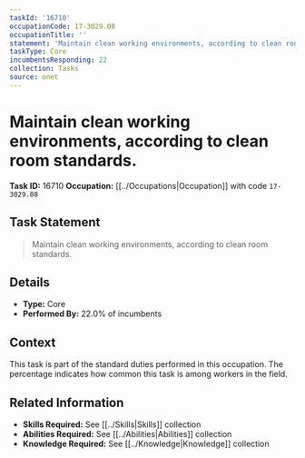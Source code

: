 ```yaml
---
taskId: '16710'
occupationCode: 17-3029.08
occupationTitle: ''
statement: 'Maintain clean working environments, according to clean room standards.'
taskType: Core
incumbentsResponding: 22
collection: Tasks
source: onet
---
```

# Maintain clean working environments, according to clean room standards.

**Task ID:** 16710
**Occupation:** [[../Occupations|Occupation]] with code `17-3029.08`

## Task Statement

> Maintain clean working environments, according to clean room standards.

## Details

- **Type:** Core
- **Performed By:** 22.0% of incumbents

## Context

This task is part of the standard duties performed in this occupation. The percentage indicates how common this task is among workers in the field.

## Related Information

- **Skills Required:** See [[../Skills|Skills]] collection
- **Abilities Required:** See [[../Abilities|Abilities]] collection
- **Knowledge Required:** See [[../Knowledge|Knowledge]] collection
